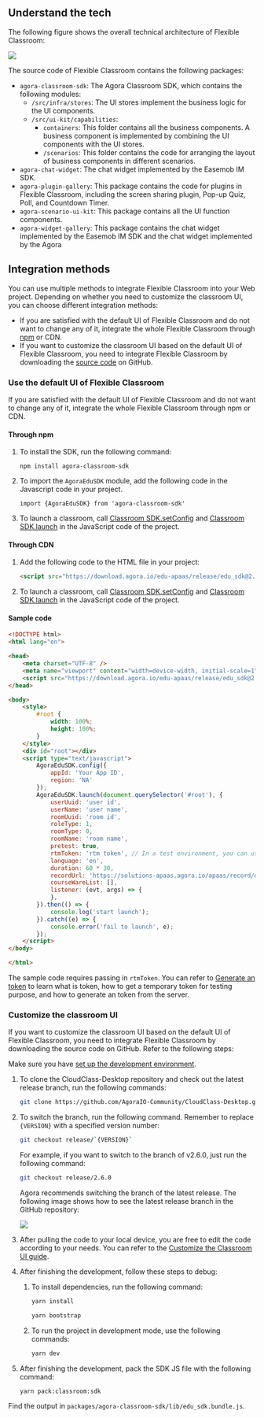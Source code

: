<PlatformWrapper platform="web">



## Understand the tech

The following figure shows the overall technical architecture of Flexible Classroom:

![](https://web-cdn.agora.io/docs-files/1653557375318)

The source code of Flexible Classroom contains the following packages:

- `agora-classroom-sdk`: The Agora Classroom SDK, which contains the following modules:
   - `/src/infra/stores`: The UI stores implement the business logic for the UI components.
   - `/src/ui-kit/capabilities`:
      - `containers`: This folder contains all the business components. A business component is implemented by combining the UI components with the UI stores.
      - `/scenarios`: This folder contains the code for arranging the layout of business components in different scenarios.
- `agora-chat-widget`: The chat widget implemented by the Easemob IM SDK.
- `agora-plugin-gallery`: This package contains the code for plugins in Flexible Classroom, including the screen sharing plugin, Pop-up Quiz, Poll, and Countdown Timer.
- `agora-scenario-ui-kit`: This package contains all the UI function components.
- `agora-widget-gallery`: This package contains the chat widget implemented by the Easemob IM SDK and the chat widget implemented by the Agora <Vg k="MESS_SDK" />

## Integration methods

You can use multiple methods to integrate Flexible Classroom into your Web project. Depending on whether you need to customize the classroom UI, you can choose different integration methods:

- If you are satisfied with the default UI of Flexible Classroom and do not want to change any of it, integrate the whole Flexible Classroom through [npm](https://www.npmjs.com/package/agora-classroom-sdk) or CDN.
- If you want to customize the classroom UI based on the default UI of Flexible Classroom, you need to integrate Flexible Classroom by downloading the [source code](https://github.com/AgoraIO-Community/CloudClass-Desktop) on GitHub.


<a name="default_ui"></a>

### Use the default UI of Flexible Classroom

If you are satisfied with the default UI of Flexible Classroom and do not want to change any of it, integrate the whole Flexible Classroom through npm or CDN.

#### Through npm

1. To install the SDK, run the following command:

   ```
   npm install agora-classroom-sdk
   ```

2. To import the `AgoraEduSDK` module, add the following code in the Javascript code in your project.

   ```
   import {AgoraEduSDK} from 'agora-classroom-sdk'
   ```

3. To launch a classroom, call [Classroom SDK.setConfig](../reference/classroom-sdk#setconfig) and [Classroom SDK.launch](../reference/classroom-sdk#launch) in the JavaScript code of the project.

#### Through CDN

1. Add the following code to the HTML file in your project:

   ```html
   <script src="https://download.agora.io/edu-apaas/release/edu_sdk@2.6.1.bundle.js"></script>
   ```

2. To launch a classroom, call [Classroom SDK.setConfig](../reference/classroom-sdk#setconfig) and [Classroom SDK.launch](../reference/classroom-sdk#launch) in the JavaScript code of the project.


#### Sample code

```html
<!DOCTYPE html>
<html lang="en">

<head>
    <meta charset="UTF-8" />
    <meta name="viewport" content="width=device-width, initial-scale=1" />
    <script src="https://download.agora.io/edu-apaas/release/edu_sdk@2.6.1.bundle.js"></script>
</head>

<body>
    <style>
        #root {
            width: 100%;
            height: 100%;
        }
    </style>
    <div id="root"></div>
    <script type="text/javascript">
        AgoraEduSDK.config({
            appId: 'Your App ID',
            region: 'NA'
        });
        AgoraEduSDK.launch(document.querySelector('#root'), {
            userUuid: 'user id',
            userName: 'user name',
            roomUuid: 'room id',
            roleType: 1,
            roomType: 0,
            roomName: 'room name',
            pretest: true,
            rtmToken: 'rtm token', // In a test environment, you can use a temporary <Vg k="MESS" /> token; in a production or security environment, Agora strongly recommends that you use a server-generated <Vg k="MESS" /> token.
            language: 'en',
            duration: 60 * 30,
            recordUrl: 'https://solutions-apaas.agora.io/apaas/record/dev/2.3.3/record_page.html',
            courseWareList: [],
            listener: (evt, args) => {
            },
        }).then(() => {
            console.log('start launch');
        }).catch((e) => {
            console.error('fail to launch', e);
        });
    </script>
</body>

</html>
```

The sample code requires passing in `rtmToken`. You can refer to [Generate an <Vg k="MESS" /> token](../reference/manage-agora-account#generate-an-rtm-token) to learn what is <Vg k="MESS" /> token, how to get a temporary <Vg k="MESS" /> token for testing purpose, and how to generate an <Vg k="MESS" /> token from the server.

<a name="change_default_ui"></a>

### Customize the classroom UI

If you want to customize the classroom UI based on the default UI of Flexible Classroom, you need to integrate Flexible Classroom by downloading the source code on GitHub. Refer to the following steps:

<div class="alert info">Make sure you have <a href="../get-started">set up the development environment</a>.</div>

1. To clone the CloudClass-Desktop repository and check out the latest release branch, run the following commands:

   ```bash
   git clone https://github.com/AgoraIO-Community/CloudClass-Desktop.git
   ```

2. To switch the branch, run the following command. Remember to replace `{VERSION}` with a specified version number:

   ```bash
   git checkout release/`{VERSION}`
   ```

   For example, if you want to switch to the branch of v2.6.0, just run the following command:

   ```bash
   git checkout release/2.6.0
   ```

   Agora recommends switching the branch of the latest release. The following image shows how to see the latest release branch in the GitHub repository:

   ![](https://web-cdn.agora.io/docs-files/1658916187924)

3. After pulling the code to your local device, you are free to edit the code according to your needs. You can refer to the [Customize the Classroom UI guide](../develop/customize-ui).

4. After finishing the development, follow these steps to debug:

   1. To install dependencies, run the following command:

      ```bash
      yarn install
      ```

      ```bash
      yarn bootstrap
      ```

   2. To run the project in development mode, use the following commands:

      ```bash
      yarn dev
      ```

5. After finishing the development, pack the SDK JS file with the following command:

   ```bash
   yarn pack:classroom:sdk
   ```

<div class="alert info">Find the output in <code>packages/agora-classroom-sdk/lib/edu_sdk.bundle.js</code>.</div>


</PlatformWrapper>